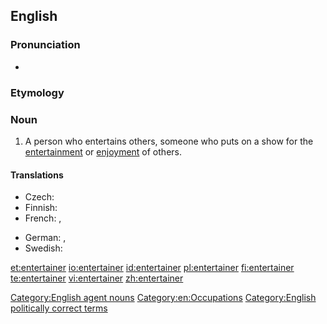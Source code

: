 ==English==

===Pronunciation===
* {{rhymes|eɪnə(r)}}

===Etymology===
{{suffix|entertain|er}}

===Noun===
{{wikipedia}}
{{en-noun}}

# A person who entertains others, someone who puts on a show for the [[entertainment]] or [[enjoyment]] of others.

====Translations====
{{trans-top|person who entertains}}
* Czech: {{t-|cs|bavič|m}}
* Finnish: {{t-|fi|viihdyttäjä}}
* French: {{t|fr|amuseur|m}}, {{t|fr|divertisseur|m}}
{{trans-mid}}
* German: {{t|de|Unterhalter|m}}, {{t-|de|Entertainer|m}}
* Swedish: {{t|sv|underhållare|c}}
{{trans-bottom}}

[[Category:English agent nouns]]
[[Category:en:Occupations]]
[[Category:English politically correct terms]]

[[et:entertainer]]
[[io:entertainer]]
[[id:entertainer]]
[[pl:entertainer]]
[[fi:entertainer]]
[[te:entertainer]]
[[vi:entertainer]]
[[zh:entertainer]]